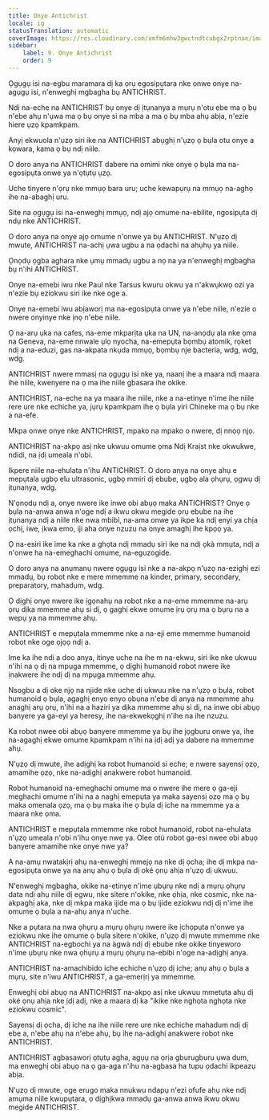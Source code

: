 ```yaml
---
title: Onye Antichrist
locale: ig
statusTranslation: automatic
coverImage: https://res.cloudinary.com/xmfm6mhw3gwctndtcubgx2rptnae/image/upload/v1741354419/small_cover_la_gran_rebelion_28716e29d2.webp
sidebar:
    label: 9. Onye Antichrist
    order: 9
---
```

Ọgụgụ isi na-egbu maramara dị ka ọrụ egosipụtara nke onwe onye na-agụgụ isi, n'enweghị mgbagha bụ ANTICHRIST.

Ndị na-eche na ANTICHRIST bụ onye dị ịtụnanya a mụrụ n'otu ebe ma ọ bụ n'ebe ahụ n'ụwa ma ọ bụ onye si na mba a ma ọ bụ mba ahụ abịa, n'ezie hiere ụzọ kpamkpam.

Anyị ekwuola n'ụzọ siri ike na ANTICHRIST abụghị n'ụzọ ọ bụla otu onye a kọwara, kama ọ bụ ndị niile.

O doro anya na ANTICHRIST dabere na omimi nke onye ọ bụla ma na-egosipụta onwe ya n'ọtụtụ ụzọ.

Uche tinyere n'ọrụ nke mmụọ bara uru; uche kewapụrụ na mmụọ na-aghọ ihe na-abaghị uru.

Site na ọgụgụ isi na-enweghị mmụọ, ndị ajọ omume na-ebilite, ngosipụta dị ndụ nke ANTICHRIST.

O doro anya na onye ajọ omume n'onwe ya bụ ANTICHRIST. N'ụzọ dị mwute, ANTICHRIST na-achị ụwa ugbu a na ọdachi na ahụhụ ya niile.

Ọnọdụ ọgba aghara nke ụmụ mmadụ ugbu a nọ na ya n'enweghị mgbagha bụ n'ihi ANTICHRIST.

Onye na-emebi iwu nke Paul nke Tarsus kwuru okwu ya n'akwụkwọ ozi ya n'ezie bụ eziokwu siri ike nke oge a.

Onye na-emebi iwu abịaworị ma na-egosipụta onwe ya n'ebe niile, n'ezie o nwere onyinye nke ịnọ n'ebe niile.

Ọ na-arụ ụka na cafes, na-eme mkparịta ụka na UN, na-anọdụ ala nke ọma na Geneva, na-eme nnwale ụlọ nyocha, na-emepụta bọmbụ atomik, rọket ndị a na-eduzi, gas na-akpata nkụda mmụọ, bọmbụ nje bacteria, wdg, wdg, wdg.

ANTICHRIST nwere mmasị na ọgụgụ isi nke ya, naanị ihe a maara ndị maara ihe niile, kwenyere na ọ ma ihe niile gbasara ihe okike.

ANTICHRIST, na-eche na ya maara ihe niile, nke a na-etinye n'ime ihe niile rere ure nke echiche ya, jụrụ kpamkpam ihe ọ bụla yiri Chineke ma ọ bụ nke a na-efe.

Mkpa onwe onye nke ANTICHRIST, mpako na mpako o nwere, dị nnọọ njọ.

ANTICHRIST na-akpọ asị nke ukwuu omume ọma Ndị Kraịst nke okwukwe, ndidi, na ịdị umeala n'obi.

Ikpere niile na-ehulata n'ihu ANTICHRIST. O doro anya na onye ahụ e mepụtala ụgbọ elu ultrasonic, ụgbọ mmiri dị ebube, ụgbọ ala ọhụrụ, ọgwụ dị ịtụnanya, wdg.

N'ọnọdụ ndị a, onye nwere ike inwe obi abụọ maka ANTICHRIST? Onye ọ bụla na-anwa anwa n'oge ndị a ikwu okwu megide ọrụ ebube na ihe ịtụnanya ndị a niile nke nwa mbibi, na-ama onwe ya ikpe ka ndị enyi ya chịa ọchị, iwe, ịkwa emo, iji aha onye nzuzu na onye amaghị ihe kpọọ ya.

Ọ na-esiri ike ime ka nke a ghọta ndị mmadụ siri ike na ndị ọkà mmụta, ndị a n'onwe ha na-emeghachi omume, na-eguzogide.

O doro anya na anụmanụ nwere ọgụgụ isi nke a na-akpọ n'ụzọ na-ezighị ezi mmadụ, bụ robot nke e mere mmemme na kinder, primary, secondary, preparatory, mahadum, wdg.

Ọ dịghị onye nwere ike ịgọnahụ na robot nke a na-eme mmemme na-arụ ọrụ dịka mmemme ahụ si dị, ọ gaghị ekwe omume ịrụ ọrụ ma ọ bụrụ na a wepụ ya na mmemme ahụ.

ANTICHRIST e mepụtala mmemme nke a na-eji eme mmemme humanoid robot nke oge ọjọọ ndị a.

Ime ka ihe ndị a doo anya, itinye uche na ihe m na-ekwu, siri ike nke ukwuu n'ihi na ọ dị na mpụga mmemme, ọ dịghị humanoid robot nwere ike ịnakwere ihe ndị dị na mpụga mmemme ahụ.

Nsogbu a dị oke njọ na njide nke uche dị ukwuu nke na n'ụzọ ọ bụla, robot humanoid ọ bụla, agaghị enyo enyo ọbụna n'ebe dị anya na mmemme ahụ anaghị arụ ọrụ, n'ihi na a haziri ya dịka mmemme ahụ si dị, na inwe obi abụọ banyere ya ga-eyi ya heresy, ihe na-ekwekọghị n'ihe na ihe nzuzu.

Ka robot nwee obi abụọ banyere mmemme ya bụ ihe jọgburu onwe ya, ihe na-agaghị ekwe omume kpamkpam n'ihi na ịdị adị ya dabere na mmemme ahụ.

N'ụzọ dị mwute, ihe adịghị ka robot humanoid si eche; e nwere sayensị ọzọ, amamihe ọzọ, nke na-adịghị anakwere robot humanoid.

Robot humanoid na-emeghachi omume ma o nwere ihe mere ọ ga-eji meghachi omume n'ihi na a naghị emepụta ya maka sayensị ọzọ ma ọ bụ maka omenala ọzọ, ma ọ bụ maka ihe ọ bụla dị iche na mmemme ya a maara nke ọma.

ANTICHRIST e mepụtala mmemme nke robot humanoid, robot na-ehulata n'ụzọ umeala n'obi n'ihu onye nwe ya. Olee otú robot ga-esi nwee obi abụọ banyere amamihe nke onye nwe ya?

A na-amụ nwatakịrị ahụ na-enweghị mmejọ na nke dị ọcha; ihe dị mkpa na-egosipụta onwe ya na anụ ahụ ọ bụla dị oké ọnụ ahịa n'ụzọ dị ukwuu.

N'enweghị mgbagha, okike na-etinye n'ime ụbụrụ nke ndị a mụrụ ọhụrụ data ndị ahụ niile dị egwu, nke sitere n'okike, nke ọhịa, nke cosmic, nke na-akpaghị aka, nke dị mkpa maka ijide ma ọ bụ ijide eziokwu ndị dị n'ime ihe omume ọ bụla a na-ahụ anya n'uche.

Nke a pụtara na nwa ọhụrụ a mụrụ ọhụrụ nwere ike ịchọpụta n'onwe ya eziokwu nke ihe omume ọ bụla sitere n'okike, n'ụzọ dị mwute mmemme nke ANTICHRIST na-egbochi ya na àgwà ndị dị ebube nke okike tinyeworo n'ime ụbụrụ nke nwa ọhụrụ a mụrụ ọhụrụ na-ebibi n'oge na-adịghị anya.

ANTICHRIST na-amachibido iche echiche n'ụzọ dị iche; anụ ahụ ọ bụla a mụrụ, site n'iwu ANTICHRIST, a ga-emerịrị ya mmemme.

Enweghị obi abụọ na ANTICHRIST na-akpọ asị nke ukwuu mmetụta ahụ dị oké ọnụ ahịa nke ịdị adị, nke a maara dị ka "ikike nke nghọta nghọta nke eziokwu cosmic".

Sayensị dị ọcha, dị iche na ihe niile rere ure nke echiche mahadum ndị dị ebe a, n'ebe ahụ na n'ebe ahụ, bụ ihe na-adịghị anakwere robot nke ANTICHRIST.

ANTICHRIST agbasaworị ọtụtụ agha, agụụ na ọrịa gburugburu ụwa dum, ma enweghị obi abụọ na ọ ga-aga n'ihu na-agbasa ha tupu ọdachi ikpeazụ abịa.

N'ụzọ dị mwute, oge erugo maka nnukwu ndapụ n'ezi ofufe ahụ nke ndị amụma niile kwupụtara, ọ dịghịkwa mmadụ ga-anwa anwa ikwu okwu megide ANTICHRIST.

